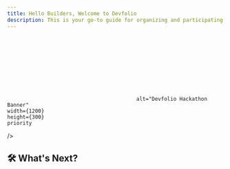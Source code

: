 ```yaml
---
title: Hello Builders, Welcome to Devfolio
description: This is your go-to guide for organizing and participating in hackathons on this platform.
---
```



<Banner variant="rainbow" id="devfolio-welcome-banner">
  <svg
    
    alt="Devfolio Hackathon Banner"
    width={1200}
    height={300}
    priority
  />
</Banner>

## 🛠️ What's Next?

<Cards>
 <Card title="🤹🏻‍♂️ Devfolio for organizers" href="set-up-your-first-hackathon-on-devfolio" />
  <Card title="🚀 Devfolio for Hackers" href="/docs/guide/introduction"/>

</Cards>
